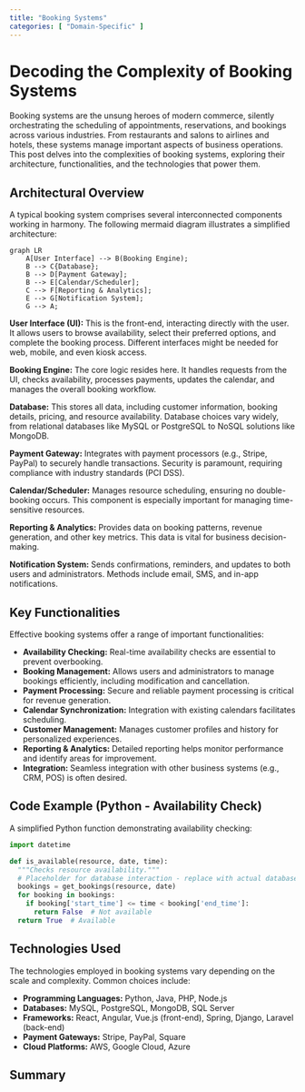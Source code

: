 ```yaml
---
title: "Booking Systems"
categories: [ "Domain-Specific" ]
---
```

# Decoding the Complexity of Booking Systems

Booking systems are the unsung heroes of modern commerce, silently orchestrating the scheduling of appointments, reservations, and bookings across various industries. From restaurants and salons to airlines and hotels, these systems manage important aspects of business operations. This post delves into the complexities of booking systems, exploring their architecture, functionalities, and the technologies that power them.


## Architectural Overview

A typical booking system comprises several interconnected components working in harmony. The following mermaid diagram illustrates a simplified architecture:

```mermaid
graph LR
    A[User Interface] --> B(Booking Engine);
    B --> C{Database};
    B --> D[Payment Gateway];
    B --> E[Calendar/Scheduler];
    C --> F[Reporting & Analytics];
    E --> G[Notification System];
    G --> A;
```

**User Interface (UI):** This is the front-end, interacting directly with the user. It allows users to browse availability, select their preferred options, and complete the booking process.  Different interfaces might be needed for web, mobile, and even kiosk access.

**Booking Engine:** The core logic resides here.  It handles requests from the UI, checks availability, processes payments, updates the calendar, and manages the overall booking workflow.

**Database:** This stores all data, including customer information, booking details, pricing, and resource availability.
  Database choices vary widely, from relational databases like MySQL or PostgreSQL to NoSQL solutions like MongoDB.

**Payment Gateway:**  Integrates with payment processors (e.g., Stripe, PayPal) to securely handle transactions.  Security is paramount, requiring compliance with industry standards (PCI DSS).

**Calendar/Scheduler:**  Manages resource scheduling, ensuring no double-booking occurs. This component is especially important for managing time-sensitive resources.

**Reporting & Analytics:** Provides data on booking patterns, revenue generation, and other key metrics.
 This data is vital for business decision-making.

**Notification System:** Sends confirmations, reminders, and updates to both users and administrators.  Methods include email, SMS, and in-app notifications.


## Key Functionalities

Effective booking systems offer a range of important functionalities:

* **Availability Checking:** Real-time availability checks are essential to prevent overbooking.
* **Booking Management:**  Allows users and administrators to manage bookings efficiently, including modification and cancellation.
* **Payment Processing:** Secure and reliable payment processing is critical for revenue generation.
* **Calendar Synchronization:**  Integration with existing calendars facilitates scheduling.
* **Customer Management:**  Manages customer profiles and history for personalized experiences.
* **Reporting & Analytics:** Detailed reporting helps monitor performance and identify areas for improvement.
* **Integration:**  Seamless integration with other business systems (e.g., CRM, POS) is often desired.


## Code Example (Python - Availability Check)

A simplified Python function demonstrating availability checking:

```python
import datetime

def is_available(resource, date, time):
  """Checks resource availability."""
  # Placeholder for database interaction - replace with actual database query
  bookings = get_bookings(resource, date)  
  for booking in bookings:
    if booking['start_time'] <= time < booking['end_time']:
      return False  # Not available
  return True  # Available
```


## Technologies Used

The technologies employed in booking systems vary depending on the scale and complexity.  Common choices include:

* **Programming Languages:** Python, Java, PHP, Node.js
* **Databases:** MySQL, PostgreSQL, MongoDB, SQL Server
* **Frameworks:** React, Angular, Vue.js (front-end), Spring, Django, Laravel (back-end)
* **Payment Gateways:** Stripe, PayPal, Square
* **Cloud Platforms:** AWS, Google Cloud, Azure


## Summary

